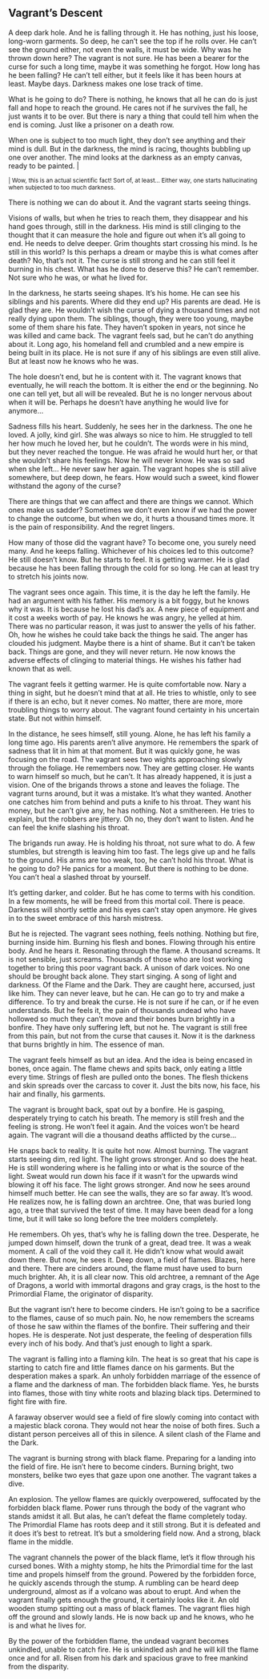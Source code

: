## Vagrant's Descent

A deep dark hole.
And he is falling through it.
He has nothing, just his loose, long-worn garments.
So deep, he can't see the top if he rolls over.
He can't see the ground either, not even the walls, it must be wide.
Why was he thrown down here?
The vagrant is not sure.
He has been a bearer for the curse for such a long time, maybe it was something he forgot.
How long has he been falling?
He can't tell either, but it feels like it has been hours at least.
Maybe days.
Darkness makes one lose track of time.

What is he going to do?
There is nothing, he knows that all he can do is just fall and hope to reach the ground.
He cares not if he survives the fall, he just wants it to be over.
But there is nary a thing that could tell him when the end is coming.
Just like a prisoner on a death row.

When one is subject to too much light, they don't see anything and their mind is dull.
But in the darkness, the mind is racing, thoughts bubbling up one over another.
The mind looks at the darkness as an empty canvas, ready to be painted. |

<small>| Wow, this is an actual scientific fact! Sort of, at least... Either way, one starts hallucinating when subjected to too much darkness.</small>

There is nothing we can do about it.
And the vagrant starts seeing things.

Visions of walls, but when he tries to reach them, they disappear and his hand goes through, still in the darkness.
His mind is still clinging to the thought that it can measure the hole and figure out when it's all going to end.
He needs to delve deeper.
Grim thoughts start crossing his mind.
Is he still in this world?
Is this perhaps a dream or maybe this is what comes after death?
No, that's not it.
The curse is still strong and he can still feel it burning in his chest.
What has he done to deserve this?
He can't remember.
Not sure who he was, or what he lived for.

In the darkness, he starts seeing shapes.
It's his home.
He can see his siblings and his parents.
Where did they end up?
His parents are dead.
He is glad they are.
He wouldn't wish the curse of dying a thousand times and not really dying upon them.
The siblings, though, they were too young, maybe some of them share his fate.
They haven't spoken in years, not since he was killed and came back.
The vagrant feels sad, but he can't do anything about it.
Long ago, his homeland fell and crumbled and a new empire is being built in its place.
He is not sure if any of his siblings are even still alive.
But at least now he knows who he was.

The hole doesn't end, but he is content with it.
The vagrant knows that eventually, he will reach the bottom.
It is either the end or the beginning.
No one can tell yet, but all will be revealed.
But he is no longer nervous about when it will be.
Perhaps he doesn't have anything he would live for anymore...

Sadness fills his heart.
Suddenly, he sees her in the darkness.
The one he loved.
A jolly, kind girl.
She was always so nice to him.
He struggled to tell her how much he loved her, but he couldn't.
The words were in his mind, but they never reached the tongue.
He was afraid he would hurt her, or that she wouldn't share his feelings.
Now he will never know.
He was so sad when she left...
He never saw her again.
The vagrant hopes she is still alive somewhere, but deep down, he fears.
How would such a sweet, kind flower withstand the agony of the curse?


There are things that we can affect and there are things we cannot.
Which ones make us sadder?
Sometimes we don't even know if we had the power to change the outcome, but when we do, it hurts a thousand times more.
It is the pain of responsibility.
And the regret lingers.

How many of those did the vagrant have?
To become one, you surely need many.
And he keeps falling.
Whichever of his choices led to this outcome?
He still doesn't know.
But he starts to feel.
It is getting warmer.
He is glad because he has been falling through the cold for so long.
He can at least try to stretch his joints now.

The vagrant sees once again.
This time, it is the day he left the family.
He had an argument with his father.
His memory is a bit foggy, but he knows why it was.
It is because he lost his dad's ax.
A new piece of equipment and it cost a weeks worth of pay.
He knows he was angry, he yelled at him.
There was no particular reason, it was just to answer the yells of his father.
Oh, how he wishes he could take back the things he said.
The anger has clouded his judgment. Maybe there is a hint of shame.
But it can't be taken back.
Things are gone, and they will never return.
He now knows the adverse effects of clinging to material things.
He wishes his father had known that as well.

The vagrant feels it getting warmer.
He is quite comfortable now.
Nary a thing in sight, but he doesn't mind that at all.
He tries to whistle, only to see if there is an echo, but it never comes.
No matter, there are more, more troubling things to worry about.
The vagrant found certainty in his uncertain state.
But not within himself.

In the distance, he sees himself, still young.
Alone, he has left his family a long time ago.
His parents aren't alive anymore.
He remembers the spark of sadness that lit in him at that moment.
But it was quickly gone, he was focusing on the road.
The vagrant sees two wights approaching slowly through the foliage.
He remembers now.
They are getting closer.
He wants to warn himself so much, but he can't.
It has already happened, it is just a vision.
One of the brigands throws a stone and leaves the foliage.
The vagrant turns around, but it was a mistake.
It's what they wanted.
Another one catches him from behind and puts a knife to his throat.
They want his money, but he can't give any, he has nothing.
Not a smithereen.
He tries to explain, but the robbers are jittery.
Oh no, they don't want to listen.
And he can feel the knife slashing his throat.

The brigands run away.
He is holding his throat, not sure what to do.
A few stumbles, but strength is leaving him too fast.
The legs give up and he falls to the ground.
His arms are too weak, too, he can't hold his throat.
What is he going to do?
He panics for a moment.
But there is nothing to be done.
You can't heal a slashed throat by yourself.

It's getting darker, and colder.
But he has come to terms with his condition.
In a few moments, he will be freed from this mortal coil.
There is peace.
Darkness will shortly settle and his eyes can't stay open anymore.
He gives in to the sweet embrace of this harsh mistress.

But he is rejected.
The vagrant sees nothing, feels nothing.
Nothing but fire, burning inside him.
Burning his flesh and bones.
Flowing through his entire body.
And he hears it.
Resonating through the flame.
A thousand screams.
It is not sensible, just screams.
Thousands of those who are lost working together to bring this poor vagrant back.
A unison of dark voices.
No one should be brought back alone.
They start singing.
A song of light and darkness.
Of the Flame and the Dark.
They are caught here, accursed, just like him.
They can never leave, but he can.
He can go to try and make a difference.
To try and break the curse.
He is not sure if he can, or if he even understands.
But he feels it, the pain of thousands undead who have hollowed so much they can't move and their bones burn brightly in a bonfire.
They have only suffering left, but not he.
The vagrant is still free from this pain, but not from the curse that causes it.
Now it is the darkness that burns brightly in him.
The essence of man.

The vagrant feels himself as but an idea.
And the idea is being encased in bones, once again.
The flame chews and spits back, only eating a little every time.
Strings of flesh are pulled onto the bones.
The flesh thickens and skin spreads over the carcass to cover it.
Just the bits now, his face, his hair and finally, his garments.

The vagrant is brought back, spat out by a bonfire.
He is gasping, desperately trying to catch his breath.
The memory is still fresh and the feeling is strong.
He won't feel it again.
And the voices won't be heard again.
The vagrant will die a thousand deaths afflicted by the curse...

He snaps back to reality.
It is quite hot now.
Almost burning.
The vagrant starts seeing dim, red light.
The light grows stronger.
And so does the heat.
He is still wondering where is he falling into or what is the source of the light.
Sweat would run down his face if it wasn't for the upwards wind blowing it off his face.
The light grows stronger.
And now he sees around himself much better.
He can see the walls, they are so far away.
It's wood.
He realizes now, he is falling down an archtree.
One, that was buried long ago, a tree that survived the test of time.
It may have been dead for a long time, but it will take so long before the tree molders completely.

He remembers.
Oh yes, that's why he is falling down the tree.
Desperate, he jumped down himself, down the trunk of a great, dead tree.
It was a weak moment.
A call of the void they call it.
He didn't know what would await down there.
But now, he sees it.
Deep down, a field of flames.
Blazes, here and there.
There are cinders around, the flame must have used to burn much brighter.
Ah, it is all clear now.
This old archtree, a remnant of the Age of Dragons, a world with immortal dragons and gray crags, is the host to the Primordial Flame, the originator of disparity.

But the vagrant isn't here to become cinders.
He isn't going to be a sacrifice to the flames, cause of so much pain.
No, he now remembers the screams of those he saw within the flames of the bonfire.
Their suffering and their hopes.
He is desperate.
Not just desperate, the feeling of desperation fills every inch of his body.
And that's just enough to light a spark.

The vagrant is falling into a flaming kiln.
The heat is so great that his cape is starting to catch fire and little flames dance on his garments.
But the desperation makes a spark.
An unholy forbidden marriage of the essence of a flame and the darkness of man.
The forbidden black flame.
Yes, he bursts into flames, those with tiny white roots and blazing black tips.
Determined to fight fire with fire.

A faraway observer would see a field of fire slowly coming into contact with a majestic black corona.
They would not hear the noise of both fires.
Such a distant person perceives all of this in silence.
A silent clash of the Flame and the Dark.

The vagrant is burning strong with black flame.
Preparing for a landing into the field of fire.
He isn't here to become cinders.
Burning bright, two monsters, belike two eyes that gaze upon one another.
The vagrant takes a dive.

An explosion.
The yellow flames are quickly overpowered, suffocated by the forbidden black flame.
Power runs through the body of the vagrant who stands amidst it all.
But alas, he can't defeat the flame completely today.
The Primordial Flame has roots deep and it still strong.
But it is defeated and it does it's best to retreat.
It's but a smoldering field now.
And a strong, black flame in the middle.

The vagrant channels the power of the black flame, let's it flow through his cursed bones.
With a mighty stomp, he hits the Primordial time for the last time and propels himself from the ground.
Powered by the forbidden force, he quickly ascends through the stump.
A rumbling can be heard deep underground, almost as if a volcano was about to erupt.
And when the vagrant finally gets enough the ground, it certainly looks like it.
An old wooden stump spitting out a mass of black flames.
The vagrant flies high off the ground and slowly lands.
He is now back up and he knows, who he is and what he lives for.

By the power of the forbidden flame, the undead vagrant becomes unkindled, unable to catch fire.
He is unkindled ash and he will kill the flame once and for all.
Risen from his dark and spacious grave to free mankind from the disparity.
